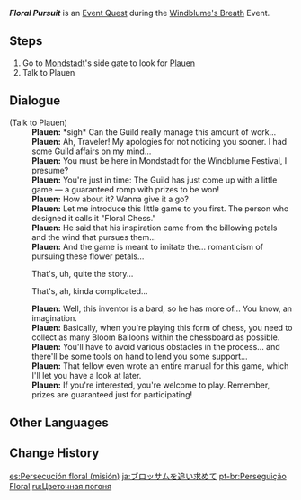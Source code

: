 {{Quest Infobox
|id            = 70528
|image         = Floral Pursuit.png
|type          = World
|event_name    = Windblume's Breath
|requirement   = Complete {{Quest|A Gathering of Outlanders|showType=0}}
|characters    = Plauen; Traveler
|startLocation = [[Cider Lake]], [[Mondstadt]]
|region        = Mondstadt
|area          = Starfell Valley
|subarea       = Cider Lake
|next          = 
|rewards       = Mora*10,000;Adventurer's Experience*4
|otherRewards  = 
* Unlocks the [[Windblume's Breath/Floral Pursuit|Floral Pursuit]] subevent.
|voiced        = 
}}
'''''Floral Pursuit''''' is an [[Event Quest]] during the [[Windblume's Breath]] Event.

==Steps==
# Go to [[Mondstadt]]'s side gate to look for [[Plauen]]
# Talk to Plauen

==Dialogue==
{{Quest Description|Plauen of the Adventurers' Guild seems to be busy with something...}}
{{Dialogue Start}}
;(Talk to Plauen)
:'''Plauen:''' *sigh* Can the Guild really manage this amount of work...
:'''Plauen:''' Ah, Traveler! My apologies for not noticing you sooner. I had some Guild affairs on my mind...
:'''Plauen:''' You must be here in Mondstadt for the Windblume Festival, I presume?
:'''Plauen:''' You're just in time: The Guild has just come up with a little game &mdash; a guaranteed romp with prizes to be won!
:'''Plauen:''' How about it? Wanna give it a go?
:'''Plauen:''' Let me introduce this little game to you first. The person who designed it calls it "Floral Chess."
:'''Plauen:''' He said that his inspiration came from the billowing petals and the wind that pursues them...
:'''Plauen:''' And the game is meant to imitate the... romanticism of pursuing these flower petals...
:{{DIcon}} That's, uh, quite the story...
:{{DIcon}} That's, ah, kinda complicated...
:'''Plauen:''' Well, this inventor is a bard, so he has more of... You know, an imagination.
:'''Plauen:''' Basically, when you're playing this form of chess, you need to collect as many Bloom Balloons within the chessboard as possible.
:'''Plauen:''' You'll have to avoid various obstacles in the process... and there'll be some tools on hand to lend you some support...
:'''Plauen:''' That fellow even wrote an entire manual for this game, which I'll let you have a look at later.
:'''Plauen:''' If you're interested, you're welcome to play. Remember, prizes are guaranteed just for participating!
{{Dialogue End}}

==Other Languages==
{{Other Languages
|en      = Floral Pursuit
|zhs     = 万风逐花
|zhs_rm  = Wànfēng Zhúhuā
|zht     = 萬風逐花
|zht_rm  = Wànfēng Zhúhuā
|zh_tl   = Ten Thousand Winds Chasing Flowers
|ja      = ブロッサムを追い求めて
|ja_rm   = Burossamu wo Oimotomete
|ja_tl   = Pursuing Blossoms
|ko      = 꽃을 쫓는 바람
|ko_tl   = Wind Chasing After Flowers
|es      = Persecución floral
|es_tl   = Floral Chase
|fr      = Poursuite florale
|fr_tl   = Floral Pursuit
|ru      = Цветочная погоня
|ru_tl   = Floral Pursuit
|th      = หมื่นวายุคล้อยบุปผา
|th_rm   = 
|th_tl   = 
|vi      = Muôn Gió Nghênh Hoa
|vi_tl   = 
|de      = Blütenjagd der zehntausend Winde
|de_tl   = Flower Chase of Ten Thousand Winds
|id      = Angin yang Mengejar Bunga
|id_tl   = The Wind Chasing Flowers
|pt      = Perseguição Floral
|pt_tl   = 
|tr      = Çiçek Kovalamacası
|tr_tl   = 
|it      = Inseguimento floreale
|it_tl   = Floral Pursuit
}}

==Change History==
{{Change History|3.5}}

[[es:Persecución floral (misión)]]
[[ja:ブロッサムを追い求めて]]
[[pt-br:Perseguição Floral]]
[[ru:Цветочная погоня]]